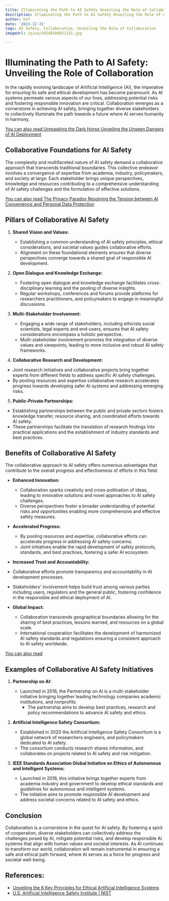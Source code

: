 ```yaml
---
title: Illuminating the Path to AI Safety Unveiling the Role of Collaboration
description: Illuminating the Path to AI Safety Unveiling the Role of Collaboration
author: Usf
date: '2023-12-31'
tags: AI Safety, Collaboration, Unveiling the Role of Collaboration
imageUrl: /pixa/20240104031131.jpg

---
```

# Illuminating the Path to AI Safety: Unveiling  the Role of Collaboration

In the rapidly evolving  landscape of Artificial Intelligence (AI), the imperative for ensuring its safe and ethical development has  become paramount.  As  AI systems permeate  various aspects of our  lives, addressing potential risks and fostering responsible innovation are critical. Collaboration emerges as a cornerstone in achieving AI safety, bringing together diverse stakeholders to collectively illuminate the path towards a future where AI serves  humanity in harmony.

[You can also read Unmasking the Dark Horse Unveiling  the Unseen Dangers of AI Deployment](Unmasking%20the%20Dark%20Horse%20Unveiling%20the%20Unseen%20Dangers%20of%20AI%20Deployment)


## Collaborative Foundations for AI Safety

The complexity and multifaceted nature of AI safety demand a  collaborative approach that transcends  traditional boundaries. This collective  endeavor involves a convergence of expertise from academia, industry,  policymakers, and society at large. Each stakeholder brings unique perspectives, knowledge and resources contributing to a comprehensive understanding of AI safety challenges and the formulation of effective  solutions.

[You can also read The Privacy Paradox Resolving the Tension between AI Convenience and Personal Data Protection](The%20Privacy%20Paradox%20Resolving%20the%20Tension%20between%20AI%20Convenience%20and%20Personal%20Data%20Protection)


## Pillars of Collaborative AI Safety

1. **Shared  Vision and Values:**
    - Establishing a common  understanding of AI safety principles, ethical considerations, and societal values guides collaborative efforts.
   - Alignment on these foundational elements  ensures that  diverse  perspectives converge towards a  shared goal of responsible AI development.

2. **Open Dialogue and Knowledge  Exchange:**
     - Fostering open dialogue  and knowledge exchange facilitates cross-disciplinary learning and the pooling  of diverse insights.
   - Regular workshops,  conferences and forums provide platforms for researchers practitioners, and policymakers to engage in meaningful discussions.

3. **Multi-Stakeholder Involvement:**
   - Engaging a wide range of stakeholders, including ethicists social scientists, legal experts and end-users, ensures  that AI  safety considerations encompass a holistic  perspective.
   - Multi-stakeholder  involvement promotes the integration of diverse values and viewpoints, leading to more inclusive and robust AI safety frameworks.

4.  **Collaborative Research and Development:**
   - Joint research  initiatives and collaborative projects bring together experts from different fields to address  specific AI  safety challenges.
   - By pooling  resources and expertise collaborative research accelerates progress towards developing safer AI systems and addressing emerging risks.

5.  **Public-Private Partnerships:**
   -  Establishing partnerships between the public and private  sectors fosters knowledge transfer, resource sharing, and coordinated efforts towards AI safety.
   - These partnerships facilitate  the translation of research findings into practical applications  and the establishment of industry standards and best  practices.

## Benefits of Collaborative  AI Safety

The collaborative approach to AI safety offers numerous advantages that contribute to  the overall progress and  effectiveness of efforts in this field:

- **Enhanced Innovation:**
    - Collaboration sparks creativity and cross-pollination of ideas, leading to innovative solutions  and novel approaches  to AI safety challenges.
   - Diverse perspectives foster a broader understanding  of potential risks and opportunities enabling more comprehensive and effective  safety measures.

- **Accelerated Progress:**
  - By pooling resources and expertise, collaborative efforts can accelerate progress in addressing AI safety concerns.
  - Joint initiatives enable the rapid  development of safety  protocols, standards, and best practices, fostering a safer AI ecosystem.

-  **Increased Trust and Accountability:**
  - Collaborative efforts promote transparency and accountability in AI development processes.
   - Stakeholders' involvement helps build trust among various parties including users, regulators and the general public, fostering confidence in the responsible and ethical deployment of AI.

- **Global Impact:**
  - Collaboration transcends geographical boundaries allowing for the sharing of best practices,  lessons learned, and resources on a global scale.
  - International cooperation  facilitates the development of harmonized  AI safety standards and regulations ensuring a consistent approach to AI safety worldwide.

[You can also read  ]()


## Examples of Collaborative AI Safety Initiatives

1. **Partnership on AI:**
   - Launched in 2016, the Partnership on  AI is a multi-stakeholder initiative bringing  together leading technology companies academic institutions, and nonprofits.
     -  The partnership aims to develop best practices,  research and policy recommendations to advance AI safety and ethics.

2. **Artificial Intelligence Safety Consortium:**
   - Established in 2020 the Artificial Intelligence Safety Consortium is a global network of researchers engineers, and policymakers dedicated to AI safety.
   - The  consortium conducts  research shares information, and collaborates  on  projects  related  to AI safety and risk mitigation.

3. **IEEE Standards  Association Global Initiative on Ethics  of Autonomous and Intelligent Systems:**
   - Launched in 2016, this initiative brings together experts from academia industry and government  to develop ethical standards and guidelines for autonomous and intelligent systems.
   - The initiative aims to promote responsible AI development and address societal concerns related  to AI safety and ethics.

## Conclusion

Collaboration is a cornerstone in the quest for AI safety. By fostering a spirit of cooperation, diverse stakeholders can collectively address the challenges posed by AI,  mitigate potential risks,  and develop  responsible AI systems that align with human values and societal interests. As AI continues to transform our world, collaboration will remain instrumental in  ensuring a safe and ethical path forward, where AI serves  as a force for progress and  societal  well-being.

## References:
- [Unveiling the 6 Key Principles for Ethical Artificial Intelligence Systems](https://www.linkedin.com/pulse/responsible-ai-revolution-unveiling-6-key-principles-ethical-singhal)
- [U.S. Artificial Intelligence Safety Institute | NIST](https://www.nist.gov/artificial-intelligence/artificial-intelligence-safety-institute)
